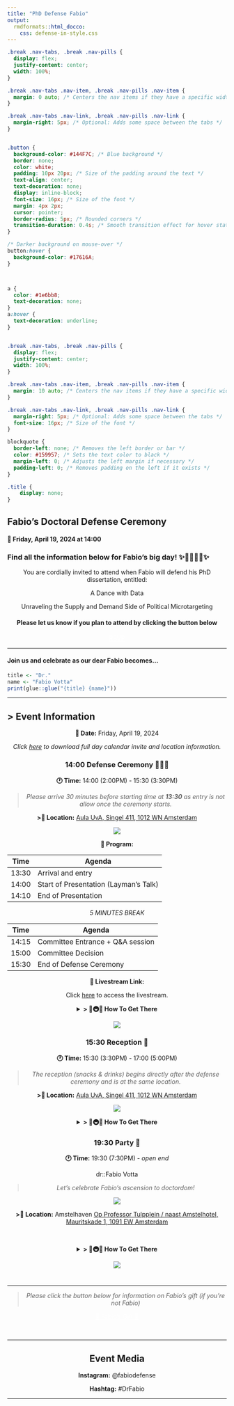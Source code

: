 ```yaml
---
title: "PhD Defense Fabio"
output:
  rmdformats::html_docco:
    css: defense-in-style.css
---
```


```css

.break .nav-tabs, .break .nav-pills {
  display: flex;
  justify-content: center;
  width: 100%;
}

.break .nav-tabs .nav-item, .break .nav-pills .nav-item {
  margin: 0 auto; /* Centers the nav items if they have a specific width */
}

.break .nav-tabs .nav-link, .break .nav-pills .nav-link {
  margin-right: 5px; /* Optional: Adds some space between the tabs */
}


.button {
  background-color: #144F7C; /* Blue background */
  border: none;
  color: white;
  padding: 10px 20px; /* Size of the padding around the text */
  text-align: center;
  text-decoration: none;
  display: inline-block;
  font-size: 16px; /* Size of the font */
  margin: 4px 2px;
  cursor: pointer;
  border-radius: 5px; /* Rounded corners */
  transition-duration: 0.4s; /* Smooth transition effect for hover state */
}

/* Darker background on mouse-over */
button:hover {
  background-color: #17616A;
}



a {
  color: #1e6bb8;
  text-decoration: none;
}
a:hover {
  text-decoration: underline;
}


.break .nav-tabs, .break .nav-pills {
  display: flex;
  justify-content: center;
  width: 100%;
}

.break .nav-tabs .nav-item, .break .nav-pills .nav-item {
  margin: 10 auto; /* Centers the nav items if they have a specific width */
}

.break .nav-tabs .nav-link, .break .nav-pills .nav-link {
  margin-right: 5px; /* Optional: Adds some space between the tabs */
  font-size: 16px; /* Size of the font */
}

blockquote {
  border-left: none; /* Removes the left border or bar */
  color: #159957; /* Sets the text color to black */
  margin-left: 0; /* Adjusts the left margin if necessary */
  padding-left: 0; /* Removes padding on the left if it exists */
}

.title {
    display: none;
}
```

<!-- <style> -->
<!-- img { -->
<!--   height: 356px; -->
<!--   width: 356px; -->
<!--   border-radius: 0.3rem; -->
<!--   object-fit: cover; -->
<!-- } -->
<!-- </style> -->

<!-- Custom Header Start -->
<div class="header">
  <h2 class="project-name">Fabio's Doctoral Defense Ceremony</h2>
  <h4 class="fancy3">📅 Friday, April 19, 2024 at 14:00</h2>
  <h3 class="project-tagline">Find all the information below for Fabio's big day! ✨🚤👨🏻‍🎓✨</h3>
</div>
<!-- Custom Header End -->

<center>

You are cordially invited to attend when Fabio will defend his PhD dissertation, entitled:

<p class="fancy">A Dance with Data</p>
<p class="fancy2">Unraveling the Supply and Demand Side of Political Microtargeting</p>
</center>


<center><h4>Please let us know if you plan to attend by clicking the button below</h4></center>

<center><a href="https://forms.gle/f4YLD5jomEYPTgKy7" class="button" style="color: white;">RSVP</a></center>

<hr>

<h4>Join us and celebrate as our dear Fabio becomes...</h4>


```r
title <- "Dr."
name <- "Fabio Votta"
print(glue::glue("{title} {name}"))
```

<hr>

<!-- ***️❗️ Make sure to scroll all the way to the end for the secret page! (unless you're Fabio, in which case, nothing to see here...️)*** -->

## > Event Information {.tabset .tabset-fade .tabset-pills .break #event_info}


<center>

**📅 Date:** Friday, April 19, 2024

*Click [here](https://calendar.google.com/calendar/u/4?cid=ZmFiaW8udm90dGEuZGVmZW5zZUBnbWFpbC5jb20) to download full day calendar invite and location information.*



### 14:00 Defense Ceremony 🧑🏻‍🏫 {#dissertation_info}

**🕐 Time:**
14:00 (2:00PM) - 15:30 (3:30PM)

> *Please arrive 30 minutes before starting time at **13:30** as entry is not allow once the ceremony starts.*


**>📍 Location:** [Aula UvA, Singel 411, 1012 WN Amsterdam](https://www.google.com/maps/place//data=!4m2!3m1!1s0x47c609c193a4380f:0xccfdbd1232ff182d?sa=X&ved=2ahUKEwjXqt7Xy7WEAxUd_7sIHeA-A-4Q4kB6BAgPEAA)

![](Amsterdam_-_Singel_411_(Oude_Luterse_Kerk).JPG)

**📝 Program:**

| Time     | Agenda |
| -------- | ------- |
| 13:30  | Arrival and entry    |
| 14:00 | Start of Presentation (Layman's Talk)     |
| 14:10    | End of Presentation    |

*5 MINUTES BREAK*

| Time     | Agenda |
| -------- | ------- |
| 14:15  | Committee Entrance + Q&A session   |
| 15:00 | Committee Decision    |
| 15:30    | End of Defense Ceremony   |

**🎥 Livestream Link:**

Click [here](https://www.uva.nl/en/research/phd/phd-defence-ceremony-agenda/phd-defence-ceremonies.html?t=fmg) to access the livestream.



<details>
  <summary>**> 🚗🚇🚋 How To Get There**
</summary>


Public Transport


🚇 Metro Station **Rokin** via *Metro 52 (Blue Line)*

🚋 Tram Station **Rokin** via *Tram 4*, *Tram 14*, and *Tram 24*

🚋 Tram Station **Koningsplein** via *Tram 2* and *Tram 12*


Car Parking Options:

*Note that finding a parking spot may be difficult*

🅿️ Stopera/Waterlooplein (Valkenburgerstraat 238)

🅿️ Q-Park de Bijenkorf (Beursstraat 15)



</details> 

![](Foto Kerkzaal Oude Lutherse bijgesneden klein_0.jpg)



<!-- <br> -->
<!-- </br> -->

### 15:30 Reception 🍻 {#borrel}
**🕐 Time:**
15:30 (3:30PM) - 17:00 (5:00PM)
  
> *The reception (snacks & drinks) begins directly after the defense ceremony and is at the same location.*


**>📍 Location:** [Aula UvA, Singel 411, 1012 WN Amsterdam](https://www.google.com/maps/place//data=!4m2!3m1!1s0x47c609c193a4380f:0xccfdbd1232ff182d?sa=X&ved=2ahUKEwjXqt7Xy7WEAxUd_7sIHeA-A-4Q4kB6BAgPEAA)

![](sad.jpg)

<details>
  <summary>**> 🚗🚇🚋 How To Get There**
</summary>


Public Transport


🚇 Metro Station **Rokin** via *Metro 52 (Blue Line)*

🚋 Tram Station **Rokin** via *Tram 4*, *Tram 14*, and *Tram 24*

🚋 Tram Station **Koningsplein** via *Tram 2* and *Tram 12*


Car Parking Options:

*Note that finding a parking spot may be difficult*

🅿️ Stopera/Waterlooplein (Valkenburgerstraat 238)

🅿️ Q-Park de Bijenkorf (Beursstraat 15)



</details> 



### 19:30 Party 🎉 {#after_party}
**🕐 Time:**
19:30 (7:30PM) - *open end*

<p class="fancy">dr::Fabio Votta</p>

> *Let's celebrate Fabio's ascension to doctordom!*

![](photo_2024-02-18_22-30-04.jpg)

**>📍 Location:** Amstelhaven [Op Professor Tulpplein / naast Amstelhotel, Mauritskade 1, 1091 EW Amsterdam](https://www.google.com/maps/place//data=!4m2!3m1!1s0x47c6099a0deb8719:0x54e805a776cfbeed?sa=X&ved=2ahUKEwiH2NDt57WEAxXog_0HHRkKCa0Q4kB6BAg5EAA)

<br>

<details>
  <summary>**> 🚗🚇🚋 How To Get There**
</summary>


Public Transport


🚇 Metro Station **Wesperplein** via *Metro 51* (Orange Line), *Metro 53* (Red Line), and *Metro 54* (Yellow Line)

🚋 Tram Station **Weesperplein** via *Tram 1*, *Tram 7*, and *Tram 19*


</details> 

![](IMG_4834-scaled.jpg.webp)

# {-}

<hr>

<center>
> *Please click the button below for information on Fabio's gift (if you're not Fabio)*

<center><a href="FABIO_DO_NOT_OPEN.html" class="button" style="color: white;">🎁 Fabio's Gift 🎁</a></center>
</br>

</center>


<hr>


## Event Media

<center>

**Instagram:** @fabiodefense

**Hashtag:** #DrFabio

<hr>

</center>




</center>

<!-- <h2>Overview</h2> -->

<!-- + [Event Information](#event_info) -->

<!-- + Download ALL event calendar invites -->

<!-- -   Event info (time, location, duration, dress code, similar to emails from other defense) -->

<!-- -   RSVPs link to google form where we collect emails (optional) and allow down of calendar invite - HERE add both dissertation, borrel, and party -->

<!-- -   Calendar invite with both dissertation + borrel and party invites - kinda like phd club -->

<!-- -   Link to maps dissertation + borrel and party location -->

<!-- -   (Optional) Summary of dissertation, maybe abstract with the hopefully cute and badass cover -->

<!-- -   Secret gift page with donation payment options - use IBAN, tikkie, my paypal or ask if sophia can set it up -->

<!-- -   Insta page + Hashtag -->

<!-- -    -->

